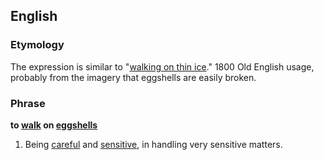 ==English==

===Etymology===
The expression is similar to "[[walking on thin ice]]." 1800 Old English usage, probably from the imagery that eggshells are easily broken.

===Phrase===
'''to [[walk]] on [[eggshells]]'''

# {{idiom}} Being [[careful]] and [[sensitive]], in handling very sensitive matters.